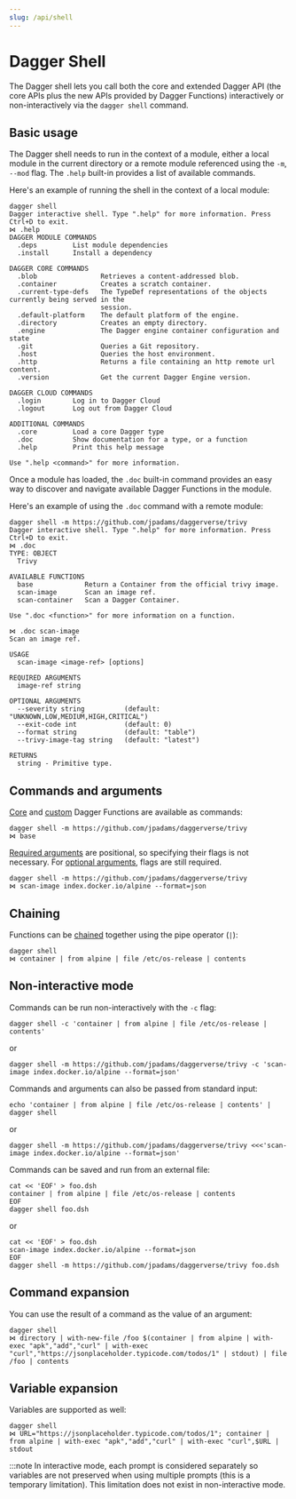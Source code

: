 ```yaml
---
slug: /api/shell
---
```


# Dagger Shell

The Dagger shell lets you call both the core and extended Dagger API (the core APIs plus the new APIs provided by Dagger Functions) interactively or non-interactively via the `dagger shell` command.

## Basic usage

The Dagger shell needs to run in the context of a module, either a local module in the current directory or a remote module referenced using the `-m`, `--mod` flag. The `.help` built-in provides a list of available commands.

Here's an example of running the shell in the context of a local module:

```shell
dagger shell
Dagger interactive shell. Type ".help" for more information. Press Ctrl+D to exit.
⋈ .help
DAGGER MODULE COMMANDS
  .deps         List module dependencies
  .install      Install a dependency

DAGGER CORE COMMANDS
  .blob                Retrieves a content-addressed blob.
  .container           Creates a scratch container.
  .current-type-defs   The TypeDef representations of the objects currently being served in the
                       session.
  .default-platform    The default platform of the engine.
  .directory           Creates an empty directory.
  .engine              The Dagger engine container configuration and state
  .git                 Queries a Git repository.
  .host                Queries the host environment.
  .http                Returns a file containing an http remote url content.
  .version             Get the current Dagger Engine version.

DAGGER CLOUD COMMANDS
  .login        Log in to Dagger Cloud
  .logout       Log out from Dagger Cloud

ADDITIONAL COMMANDS
  .core         Load a core Dagger type
  .doc          Show documentation for a type, or a function
  .help         Print this help message

Use ".help <command>" for more information.
```

Once a module has loaded, the `.doc` built-in command provides an easy way to discover and navigate available Dagger Functions in the module.

Here's an example of using the `.doc` command with a remote module:

```
dagger shell -m https://github.com/jpadams/daggerverse/trivy
Dagger interactive shell. Type ".help" for more information. Press Ctrl+D to exit.
⋈ .doc
TYPE: OBJECT
  Trivy

AVAILABLE FUNCTIONS
  base             Return a Container from the official trivy image.
  scan-image       Scan an image ref.
  scan-container   Scan a Dagger Container.

Use ".doc <function>" for more information on a function.

⋈ .doc scan-image
Scan an image ref.

USAGE
  scan-image <image-ref> [options]

REQUIRED ARGUMENTS
  image-ref string

OPTIONAL ARGUMENTS
  --severity string          (default: "UNKNOWN,LOW,MEDIUM,HIGH,CRITICAL")
  --exit-code int            (default: 0)
  --format string            (default: "table")
  --trivy-image-tag string   (default: "latest")

RETURNS
  string - Primitive type.
```

## Commands and arguments

[Core](./types.mdx) and [custom](./custom-functions.mdx) Dagger Functions are available as commands:

```shell
dagger shell -m https://github.com/jpadams/daggerverse/trivy
⋈ base
```

[Required arguments](./arguments.mdx) are positional, so specifying their flags is not necessary. For [optional arguments](./arguments.mdx#optional-arguments), flags are still required.

```shell
dagger shell -m https://github.com/jpadams/daggerverse/trivy
⋈ scan-image index.docker.io/alpine --format=json
```

## Chaining

Functions can be [chained](./chaining.mdx) together using the pipe operator (`|`):

```shell
dagger shell
⋈ container | from alpine | file /etc/os-release | contents
```

## Non-interactive mode

Commands can be run non-interactively with the `-c` flag:

```shell
dagger shell -c 'container | from alpine | file /etc/os-release | contents'
```

or

```shell
dagger shell -m https://github.com/jpadams/daggerverse/trivy -c 'scan-image index.docker.io/alpine --format=json'
```

Commands and arguments can also be passed from standard input:

```shell
echo 'container | from alpine | file /etc/os-release | contents' | dagger shell
```

or

```shell
dagger shell -m https://github.com/jpadams/daggerverse/trivy <<<'scan-image index.docker.io/alpine --format=json'
```

Commands can be saved and run from an external file:

```shell
cat << 'EOF' > foo.dsh
container | from alpine | file /etc/os-release | contents
EOF
dagger shell foo.dsh
```

or

```shell
cat << 'EOF' > foo.dsh
scan-image index.docker.io/alpine --format=json
EOF
dagger shell -m https://github.com/jpadams/daggerverse/trivy foo.dsh
```

## Command expansion

You can use the result of a command as the value of an argument:

```shell
dagger shell
⋈ directory | with-new-file /foo $(container | from alpine | with-exec "apk","add","curl" | with-exec "curl","https://jsonplaceholder.typicode.com/todos/1" | stdout) | file /foo | contents
```

## Variable expansion

Variables are supported as well:

```shell
dagger shell
⋈ URL="https://jsonplaceholder.typicode.com/todos/1"; container | from alpine | with-exec "apk","add","curl" | with-exec "curl",$URL | stdout
```

:::note
In interactive mode, each prompt is considered separately so variables are not preserved when using multiple prompts (this is a temporary limitation). This limitation does not exist in non-interactive mode.
